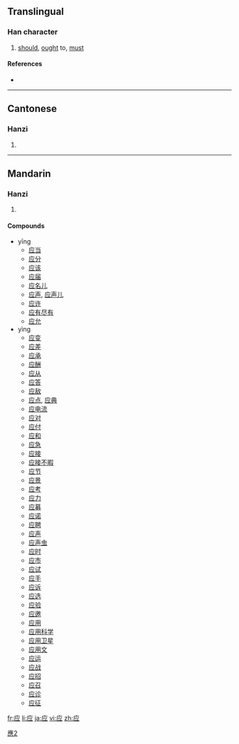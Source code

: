 {{also|應|応}}
==Translingual==

===Han character===
{{Han char|rn=53|rad=广|as=04|sn=7|four=|canj=戈火一 (IFM)}}

# [[should]], [[ought]] to, [[must]]

====References====
* {{Han ref|kx=0344.051|hdz=20875.140|uh=5E94|ud=24212}}

----

==Cantonese==

===Hanzi===
{{yue-hanzi|jyut=|y=ying1, ying3|tra=應}}

# {{defn|Cantonese|sort=广04}}

----

==Mandarin==

===Hanzi===
{{cmn-hanzi|tra=應|pin=[[yīng]] ([[ying1]]), [[yìng]] ([[ying4]])|wg=ying<sup>1</sup>, ying<sup>4</sup>}}

# {{defn|Mandarin|sort=广04}}

====Compounds====
* yīng
** [[应当]]
** [[应分]]
** [[应该]]
** [[应届]]
** [[应名儿]]
** [[应声]], [[应声儿]]
** [[应许]]
** [[应有尽有]]
** [[应允]]
* yìng
** [[应变]]
** [[应差]]
** [[应承]]
** [[应酬]]
** [[应从]]
** [[应答]]
** [[应敌]]
** [[应点]], [[应典]]
** [[应电流]]
** [[应对]]
** [[应付]]
** [[应和]]
** [[应急]]
** [[应接]]
** [[应接不暇]]
** [[应节]]
** [[应景]]
** [[应考]]
** [[应力]]
** [[应募]]
** [[应诺]]
** [[应聘]]
** [[应声]]
** [[应声虫]]
** [[应时]]
** [[应市]]
** [[应试]]
** [[应手]]
** [[应诉]]
** [[应选]]
** [[应验]]
** [[应邀]]
** [[应用]]
** [[应用科学]]
** [[应用卫星]]
** [[应用文]]
** [[应运]]
** [[应战]]
** [[应招]]
** [[应召]]
** [[应诊]]
** [[应征]]

[[Category:CJKV characters simplified differently in Japan and China|應2]]

[[fr:应]]
[[li:应]]
[[ja:应]]
[[vi:应]]
[[zh:应]]